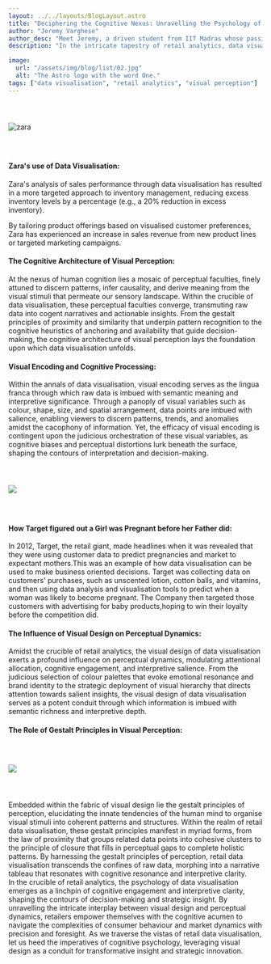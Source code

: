 ```yaml
---
layout: ../../layouts/BlogLayout.astro
title: "Deciphering the Cognitive Nexus: Unravelling the Psychology of Data Visualization in Retail"
author: "Jeremy Varghese"
author_desc: "Meet Jeremy, a driven student from IIT Madras whose passion lies at the crossroads of business and data science. With an insatiable thirst for knowledge and a relentless drive for excellence, he effortlessly traverses the intricate landscapes of academia and innovation."
description: "In the intricate tapestry of retail analytics, data visualisation emerges as an indispensable tool, illuminating the labyrinthine expanse of consumer behaviour and market dynamics with unparalleled clarity. Yet, beneath the veneer of graphical representation lies a rich tapestry of cognitive phenomena and perceptual dynamics, shaping the contours of human understanding and decision-making. Today, we embark upon a cerebral odyssey, delving into the intricate interplay between visual design and cognitive perception within the realm of retail data visualisation."

image:
  url: "/assets/img/blog/list/02.jpg"
  alt: "The Astro logo with the word One."
tags: ["data visualisation", "retail analytics", "visual perception"]
---
```


<img src="/assets/images/blogs/blog1/img1.png" alt="zara" style="margin: 2.56rem auto;"/>

#### Zara's use of Data Visualisation:

Zara's analysis of sales performance through data visualisation has resulted in a more targeted approach to inventory management, reducing excess inventory levels by a percentage (e.g., a 20% reduction in excess inventory).

By tailoring product offerings based on visualised customer preferences, Zara has experienced an increase in sales revenue from new product lines or targeted marketing campaigns.

<Quote quote={quote}/>

#### The Cognitive Architecture of Visual Perception:

At the nexus of human cognition lies a mosaic of perceptual faculties, finely attuned to discern patterns, infer causality, and derive meaning from the visual stimuli that permeate our sensory landscape. Within the crucible of data visualisation, these perceptual faculties converge, transmuting raw data into cogent narratives and actionable insights. From the gestalt principles of proximity and similarity that underpin pattern recognition to the cognitive heuristics of anchoring and availability that guide decision-making, the cognitive architecture of visual perception lays the foundation upon which data visualisation unfolds.

#### Visual Encoding and Cognitive Processing:

Within the annals of data visualisation, visual encoding serves as the lingua franca through which raw data is imbued with semantic meaning and interpretive significance. Through a panoply of visual variables such as colour, shape, size, and spatial arrangement, data points are imbued with salience, enabling viewers to discern patterns, trends, and anomalies amidst the cacophony of information. Yet, the efficacy of visual encoding is contingent upon the judicious orchestration of these visual variables, as cognitive biases and perceptual distortions lurk beneath the surface, shaping the contours of interpretation and decision-making.

<img src="/assets/images/blogs/blog1/img2.png" style="margin: 2.56rem auto"/>

#### How Target figured out a Girl was Pregnant before her Father did:

In 2012, Target, the retail giant, made headlines when it was revealed that they were using customer data to predict pregnancies and market to expectant mothers.This was an example of how data visualisation can be used to make business oriented decisions. Target was collecting data on customers' purchases, such as unscented lotion, cotton balls, and vitamins, and then using data analysis and visualisation tools to predict when a woman was likely to become pregnant. The Company then targeted those customers with advertising for baby products,hoping to win their loyalty before the competition did.

#### The Influence of Visual Design on Perceptual Dynamics:

Amidst the crucible of retail analytics, the visual design of data visualisation exerts a profound influence on perceptual dynamics, modulating attentional allocation, cognitive engagement, and interpretive salience. From the judicious selection of colour palettes that evoke emotional resonance and brand identity to the strategic deployment of visual hierarchy that directs attention towards salient insights, the visual design of data visualisation serves as a potent conduit through which information is imbued with semantic richness and interpretive depth.

#### The Role of Gestalt Principles in Visual Perception:

<img src="/assets/images/blogs/blog1/img3.svg" style="margin:2.56rem auto;"/>

Embedded within the fabric of visual design lie the gestalt principles of perception, elucidating the innate tendencies of the human mind to organise visual stimuli into coherent patterns and structures. Within the realm of retail data visualisation, these gestalt principles manifest in myriad forms, from the law of proximity that groups related data points into cohesive clusters to the principle of closure that fills in perceptual gaps to complete holistic patterns. By harnessing the gestalt principles of perception, retail data visualisation transcends the confines of raw data, morphing into a narrative tableau that resonates with cognitive resonance and interpretive clarity.<br/>
In the crucible of retail analytics, the psychology of data visualisation emerges as a linchpin of cognitive engagement and interpretive clarity, shaping the contours of decision-making and strategic insight. By unravelling the intricate interplay between visual design and perceptual dynamics, retailers empower themselves with the cognitive acumen to navigate the complexities of consumer behaviour and market dynamics with precision and foresight. As we traverse the vistas of retail data visualisation, let us heed the imperatives of cognitive psychology, leveraging visual design as a conduit for transformative insight and strategic innovation.
